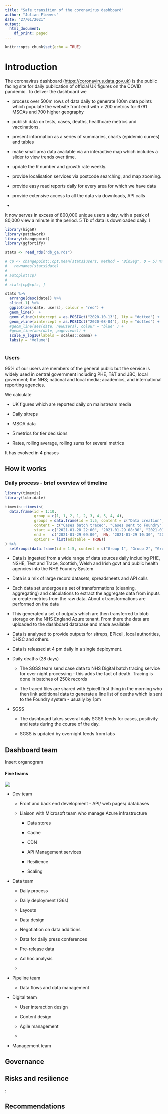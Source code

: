 ```yaml
---
title: "Safe transition of the coronavirus dashboard"
author: "Julian Flowers"
date: "27/01/2021"
output:
  html_document:
    df_print: paged
---
```


```r
knitr::opts_chunk$set(echo = TRUE)
```

# Introduction

The coronavirus dashboard (<https://coronavirus.data.gov.uk>) is the public facing site for daily publication of official UK figures on the COVID pandemic. To deliver the dashboard we

-   process over 500m rows of data daily to generate 100m data points which populate the website front end with \> 200 metrics for 6791 MSOAs and 700 higher geography

-   publish data on tests, cases, deaths, healthcare metrics and vaccinations.

-   present information as a series of summaries, charts (epidemic curves) and tables

-   make small area data available via an interactive map which includes a slider to view trends over time.

-   update the R number and growth rate weekly.

-   provide localisation services via postcode searching, and map zooming.

-   provide easy read reports daily for every area for which we have data

-   provide extensive access to all the data via downloads, API calls

-   

It now serves in excess of 800,000 unique users a day, with a peak of 80,000 view a minute in the period. 5 Tb of data is downloaded daily. l

```r

library(higaR)
library(patchwork)
library(changepoint)
library(ggfortify)

stats <- read_rds("db_ga.rds")

# cp <- changepoint::cpt.mean(stats$users, method = "BinSeg", Q = 5) %>%
#   rownames(stats$date)
# 
# autoplot(cp)
# 
# stats[cp@cpts, ]

stats %>%
  arrange(desc(date)) %>%
  slice(-1) %>%
  ggplot(aes(date, users), colour = "red") +
  geom_line()  +
  geom_vline(xintercept = as.POSIXct("2020-10-13"), lty = "dotted") +
  geom_vline(xintercept = as.POSIXct("2020-08-04"), lty = "dotted") +
  #geom_line(aes(date, newUsers), colour = "blue" ) +
  #geom_line(aes(date, pageviews)) +
  scale_y_log10(labels = scales::comma) +
  labs(y = "Volume") 
 

```

### Users

95% of our users are members of the general public but the service is widely used in central government including PHE, T&T and JBC; local goverment; the NHS; national and local media; academics, and international reporting agencies.

We calculate

-   UK figures which are reported daily on mainstream media

-   Daily sitreps

-   MSOA data

-   5 metrics for tier decisions

-   Rates, rolling average, rolling sums for several metrics

It has evolved in 4 phases

## How it works

### Daily process - brief overview of timeline

```r

library(timevis)
library(lubridate)

timevis::timevis(
  data.frame(id = 1:10, 
             group = c(1, 1, 2, 1, 2, 3, 4, 5, 4, 4), 
             groups = data.frame(id = 1:5, content = c("Data creation", "Data processing", "Pipeline", "Data deployment", "QA")),
             content = c("Cases batch traced", "Cases sent to Foundry", "Case data processed", "Deaths data processed", "DA data added", "Pipeline runs", "Pre release", "Final QA" ,"Data release", "Website fully updated"),
             start = c("2021-01-28 22:00", "2021-01-29 08:30", "2021-01-29 08:30", "2021-01-29 09:30", "2021-01-29 14:00", "2021-01-29 14:00", "2021-01-29 15:30", "2021-01-29 15:50", "2021-01-29 16:00", "2021-01-29 16:20"),
             end =   c("2021-01-29 09:00",  NA, "2021-01-29 10:30", "2021-01-29 13:30", NA, "2021-01-29 15:45", NA,  NA, NA, NA),
             options = list(editable = TRUE))
) %>%
  setGroups(data.frame(id = 1:5, content = c("Group 1", "Group 2", "Group 3", "Group 4", "Group 5")))

```

-   Data is ingested from a wide range of data sources daily including PHE, NSHE, Test and Trace, Scottish, Welsh and Irish govt and public health agencies into the NHS Foundry System

-   Data is a mix of large record datasets, spreadsheets and API calls

-   Each data set undergoes a set of transformations (cleaning, aggregating) and calculations to extract the aggregate data from inputs or create metrics from the raw data. About x transformations are performed on the data

-   This generated a set of outputs which are then transferred to blob storage on the NHS England Azure tenant. From there the data are uploaded to the dashboard database and made available

-   Data is analysed to provide outputs for sitreps, EPicell, local authorities, DHSC and others.

-   Data is released at 4 pm daily in a single deployment.

-   Daily deaths (28 days)

    -   The SGSS team send case data to NHS Digital batch tracing service for over night processing - this adds the fact of death. Tracing is done in batches of 250k records

    -   The traced files are shared with Epicell first thing in the morning who then link additional data to generate a line list of deaths which is sent to the Foundry system - usually by 1pm

-   SGSS

    -   The dashboard takes several daily SGSS feeds for cases, positivity and tests during the course of the day.

    -   SGSS is updated by overnight feeds from labs

## Dashboard team

Insert organogram

#### Five teams

![](Dashboard.png)

-   Dev team

    -   Front and back end development - API/ web pages/ databases

    -   Liaison with Microsoft team who manage Azure infrastructure

        -   Data stores

        -   Cache

        -   CDN

        -   APi Management services

        -   Resilience

        -   Scaling

-   Data team

    -   Daily process

    -   Daily deployment (G6s)

    -   Layouts

    -   Data design

    -   Negotiation on data additions

    -   Data for daily press conferences

    -   Pre-release data

    -   Ad hoc analysis

    -   

-   Pipeline team

    -   Data flows and data management

-   Digital team

    -   User interaction design

    -   Content design

    -   Agile management

    -   

-   Management team

## Governance

## Risks and resilience

:   

## 

## Recommendations
